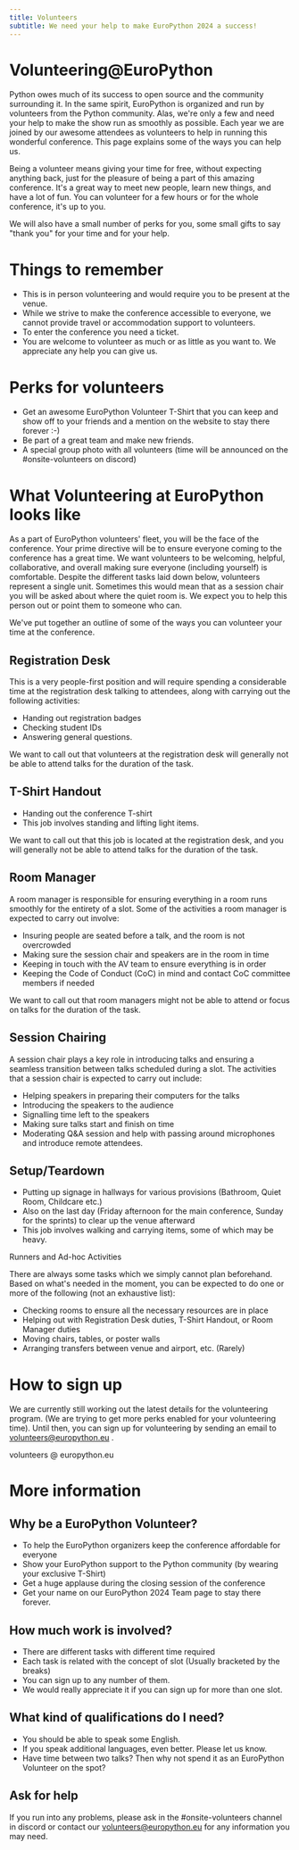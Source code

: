 ```yaml
---
title: Volunteers
subtitle: We need your help to make EuroPython 2024 a success!
---
```


# Volunteering@EuroPython

Python owes much of its success to open source and the community surrounding it. In the same spirit, EuroPython is organized and run by volunteers from the Python community. Alas, we're only a few and need your help to make the show run as smoothly as possible. Each year we are joined by our awesome attendees as volunteers to help in running this wonderful conference. This page explains some of the ways you can help us.

Being a volunteer means giving your time for free, without expecting anything back, just for the pleasure of being a part of this amazing conference. It's a great way to meet new people, learn new things, and have a lot of fun. You can volunteer for a few hours or for the whole conference, it's up to you.

We will also have a small number of perks for you, some small gifts to say "thank you" for your time and for your help.

# Things to remember

* This is in person volunteering and would require you to be present at the venue.
* While we strive to make the conference accessible to everyone, we cannot provide travel or accommodation support to volunteers.
* To enter the conference you need a ticket.
* You are welcome to volunteer as much or as little as you want to. We appreciate any help you can give us.

# Perks for volunteers

* Get an awesome EuroPython Volunteer T-Shirt that you can keep and show off to your friends and a mention on the website to stay there forever :-)
* Be part of a great team and make new friends.
* A special group photo with all volunteers (time will be announced on the #onsite-volunteers on discord)

# What Volunteering at EuroPython looks like

As a part of EuroPython volunteers' fleet, you will be the face of the conference. Your prime directive will be to ensure everyone coming to the conference has a great time.
We want volunteers to be welcoming, helpful, collaborative, and overall making sure everyone (including yourself) is comfortable.
Despite the different tasks laid down below, volunteers represent a single unit. Sometimes this would mean that as a session chair you will be asked about where the quiet room is. We expect you to help this person out or point them to someone who can.

We've put together an outline of some of the ways you can volunteer your time at the conference.

## Registration Desk

This is a very people-first position and will require spending a considerable time at the registration desk talking to attendees, along with carrying out the following activities:

* Handing out registration badges
* Checking student IDs
* Answering general questions.

We want to call out that volunteers at the registration desk will generally not be able to attend talks for the duration of the task.

## T-Shirt Handout

* Handing out the conference T-shirt
* This job involves standing and lifting light items.

We want to call out that this job is located at the registration desk, and you will generally not be able to attend talks for the duration of the task.

## Room Manager

A room manager is responsible for ensuring everything in a room runs smoothly for the entirety of a slot. Some of the activities a room manager is expected to carry out involve:

* Insuring people are seated before a talk, and the room is not overcrowded
* Making sure the session chair and speakers are in the room in time
* Keeping in touch with the AV team to ensure everything is in order
* Keeping the Code of Conduct (CoC) in mind and contact CoC committee members if needed

We want to call out that room managers might not be able to attend or focus on talks for the duration of the task.

## Session Chairing

A session chair plays a key role in introducing talks and ensuring a seamless transition between talks scheduled during a slot. The activities that a session chair is expected to carry out include:

* Helping speakers in preparing their computers for the talks
* Introducing the speakers to the audience
* Signalling time left to the speakers
* Making sure talks start and finish on time
* Moderating Q&A session and help with passing around microphones and introduce remote attendees.

## Setup/Teardown

* Putting up signage in hallways for various provisions (Bathroom, Quiet Room, Childcare etc.)
* Also on the last day (Friday afternoon for the main conference, Sunday for the sprints) to clear up the venue afterward
* This job involves walking and carrying items, some of which may be heavy.

Runners and Ad-hoc Activities

There are always some tasks which we simply cannot plan beforehand. Based on what's needed in the moment, you can be expected to do one or more of the following (not an exhaustive list):

* Checking rooms to ensure all the necessary resources are in place
* Helping out with Registration Desk duties, T-Shirt Handout, or Room Manager duties
* Moving chairs, tables, or poster walls
* Arranging transfers between venue and airport, etc. (Rarely)

# How to sign up

We are currently still working out the latest details for the volunteering program. (We are trying to get more perks enabled for your volunteering time).
Until then, you can sign up for volunteering by sending an email to [volunteers@europython.eu](mailto:volunteers@europython.eu) .

<div class="text-center mb-8">

<ButtonLink href="mailto:volunteers@europython.eu">volunteers @ europython.eu</ButtonLink>
</div>

# More information
## Why be a EuroPython Volunteer?

* To help the EuroPython organizers keep the conference affordable for everyone
* Show your EuroPython support to the Python community (by wearing your exclusive T-Shirt)
* Get a huge applause during the closing session of the conference
* Get your name on our EuroPython 2024 Team page to stay there forever.

## How much work is involved?

* There are different tasks with different time required
* Each task is related with the concept of slot (Usually bracketed by the breaks)
* You can sign up to any number of them.
* We would really appreciate it if you can sign up for more than one slot.

## What kind of qualifications do I need?

* You should be able to speak some English.
* If you speak additional languages, even better. Please let us know.
* Have time between two talks? Then why not spend it as an EuroPython Volunteer on the spot?

## Ask for help

If you run into any problems, please ask in the #onsite-volunteers channel in discord or contact our volunteers@europython.eu for any information you may need.
